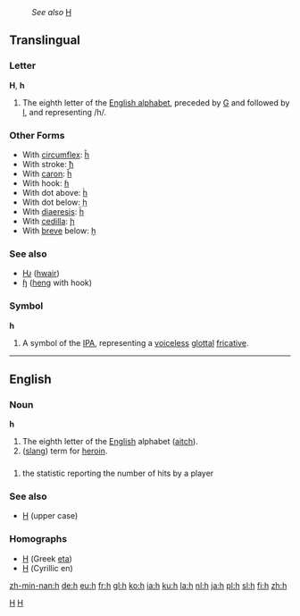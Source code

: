 :''See also'' [[H]]
==Translingual==

===Letter===
'''H''', '''h'''

# The eighth letter of the [[Wiktionary:About Roman script|English alphabet]], preceded by [[G]] and followed by [[I]], and representing /h/.

===Other Forms===
*With [[circumflex]]: [[ĥ]]
*With stroke: [[ħ]]
*With [[caron]]: [[ȟ]]
*With hook: [[ɦ]]
*With dot above: [[ḣ]]
*With dot below: [[ḥ]]
*With [[diaeresis]]: [[ḧ]]
*With [[cedilla]]: [[ḩ]]
*With [[breve]] below: [[ḫ]]

===See also===
*[[Ƕ]] ([[hwair]])
*[[ɧ]] ([[heng]] with hook)

===Symbol===
'''h'''

# A symbol of the [[IPA]], representing a [[voiceless]] [[glottal]] [[fricative]].

----

==English==

===Noun===
'''h'''

# The eighth letter of the [[English]] alphabet ([[aitch]]).
# ([[slang]]) term for [[heroin]].

==={{initialism}}===
#{{baseball}} the statistic reporting the number of hits by a player

===See also===
*[[H]] (upper case)

===Homographs===
*[[Η]] (Greek [[eta]])
*[[Н]] (Cyrillic en)

[[Category:IPA symbols|H]]
[[Category:Latin letters|H]]

[[zh-min-nan:h]]
[[de:h]]
[[eu:h]]
[[fr:h]]
[[gl:h]]
[[ko:h]]
[[ia:h]]
[[ku:h]]
[[la:h]]
[[nl:h]]
[[ja:h]]
[[pl:h]]
[[sl:h]]
[[fi:h]]
[[zh:h]]